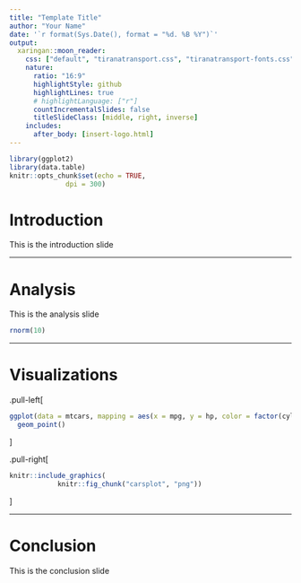 ```yaml
---
title: "Template Title"
author: "Your Name"
date: '`r format(Sys.Date(), format = "%d. %B %Y")`'
output:
  xaringan::moon_reader:
    css: ["default", "tiranatransport.css", "tiranatransport-fonts.css"]
    nature:
      ratio: "16:9"
      highlightStyle: github
      highlightLines: true
      # highlightLanguage: ["r"]
      countIncrementalSlides: false
      titleSlideClass: [middle, right, inverse]
    includes:
      after_body: [insert-logo.html]
---
```


```r
library(ggplot2)
library(data.table)
knitr::opts_chunk$set(echo = TRUE, 
		      dpi = 300)
```

# Introduction

This is the introduction slide

---

# Analysis

This is the analysis slide

```r
rnorm(10)
```

---

# Visualizations

.pull-left[
```r
ggplot(data = mtcars, mapping = aes(x = mpg, y = hp, color = factor(cyl))) +
  geom_point()
```
]

.pull-right[
```r
knitr::include_graphics(
			knitr::fig_chunk("carsplot", "png"))
```
]

---

# Conclusion

This is the conclusion slide
